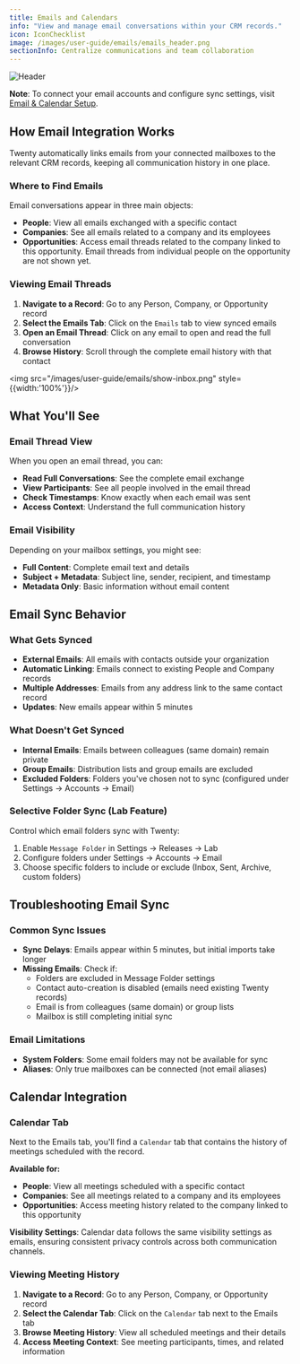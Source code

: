 ```yaml
---
title: Emails and Calendars
info: "View and manage email conversations within your CRM records."
icon: IconChecklist
image: /images/user-guide/emails/emails_header.png
sectionInfo: Centralize communications and team collaboration
---
```

<Frame>
  <img src="/images/user-guide/emails/emails_header.png" alt="Header" />
</Frame>

**Note**: To connect your email accounts and configure sync settings, visit [Email & Calendar Setup](/user-guide/section/settings/email-calendar-setup).

## How Email Integration Works

Twenty automatically links emails from your connected mailboxes to the relevant CRM records, keeping all communication history in one place.

### Where to Find Emails

Email conversations appear in three main objects:

- **People**: View all emails exchanged with a specific contact
- **Companies**: See all emails related to a company and its employees  
- **Opportunities**: Access email threads related to the company linked to this opportunity. Email threads from individual people on the opportunity are not shown yet.

### Viewing Email Threads

1. **Navigate to a Record**: Go to any Person, Company, or Opportunity record
2. **Select the Emails Tab**: Click on the `Emails` tab to view synced emails
3. **Open an Email Thread**: Click on any email to open and read the full conversation
4. **Browse History**: Scroll through the complete email history with that contact

<img src="/images/user-guide/emails/show-inbox.png" style={{width:'100%'}}/>

## What You'll See

### Email Thread View
When you open an email thread, you can:
- **Read Full Conversations**: See the complete email exchange
- **View Participants**: See all people involved in the email thread
- **Check Timestamps**: Know exactly when each email was sent
- **Access Context**: Understand the full communication history

### Email Visibility
Depending on your mailbox settings, you might see:
- **Full Content**: Complete email text and details
- **Subject + Metadata**: Subject line, sender, recipient, and timestamp
- **Metadata Only**: Basic information without email content

## Email Sync Behavior

### What Gets Synced
- **External Emails**: All emails with contacts outside your organization
- **Automatic Linking**: Emails connect to existing People and Company records
- **Multiple Addresses**: Emails from any address link to the same contact record
- **Updates**: New emails appear within 5 minutes

### What Doesn't Get Synced
- **Internal Emails**: Emails between colleagues (same domain) remain private
- **Group Emails**: Distribution lists and group emails are excluded
- **Excluded Folders**: Folders you've chosen not to sync (configured under Settings → Accounts → Email)

### Selective Folder Sync (Lab Feature)
Control which email folders sync with Twenty:
1. Enable `Message Folder` in Settings → Releases → Lab
2. Configure folders under Settings → Accounts → Email
3. Choose specific folders to include or exclude (Inbox, Sent, Archive, custom folders)


## Troubleshooting Email Sync

### Common Sync Issues
- **Sync Delays**: Emails appear within 5 minutes, but initial imports take longer
- **Missing Emails**: Check if:
  - Folders are excluded in Message Folder settings
  - Contact auto-creation is disabled (emails need existing Twenty records)
  - Email is from colleagues (same domain) or group lists
  - Mailbox is still completing initial sync

### Email Limitations
- **System Folders**: Some email folders may not be available for sync
- **Aliases**: Only true mailboxes can be connected (not email aliases)


## Calendar Integration

### Calendar Tab
Next to the Emails tab, you'll find a `Calendar` tab that contains the history of meetings scheduled with the record.

**Available for:**
- **People**: View all meetings scheduled with a specific contact
- **Companies**: See all meetings related to a company and its employees
- **Opportunities**: Access meeting history related to the company linked to this opportunity

**Visibility Settings**: Calendar data follows the same visibility settings as emails, ensuring consistent privacy controls across both communication channels.

### Viewing Meeting History
1. **Navigate to a Record**: Go to any Person, Company, or Opportunity record
2. **Select the Calendar Tab**: Click on the `Calendar` tab next to the Emails tab
3. **Browse Meeting History**: View all scheduled meetings and their details
4. **Access Meeting Context**: See meeting participants, times, and related information



